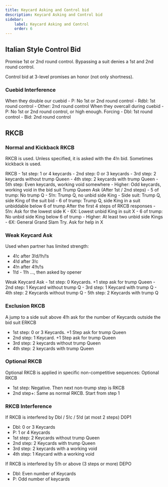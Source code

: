 ```yaml
---
title: Keycard Asking and Control bid
description: Keycard Asking and Control bid
sidebar:
    label: Keycard Asking and Control
    order: 6
---
```



## Italian Style Control Bid

Promise 1st or 2nd round control. Bypassing a suit denies a 1st and 2nd round control.

Control bid at 3-level promises an honor (not only shortness). 

### Cuebid Interference

<BiddingTree>
When they double our cuebid
- P: No 1st or 2nd round control
- Rdbl: 1st round control
- Other: 2nd round control
</BiddingTree>

<BiddingTree>
When they overcall during cuebid
- P: No 1st or 2nd round control, or high enough. Forcing
- Dbl: 1st round control
- Bid: 2nd round control
</BiddingTree>

## RKCB

### Normal and Kickback RKCB 
RKCB is used. Unless specified, it is asked with the 4!n bid. Sometimes kickback is used.

<BiddingTree>
RKCB
- 1st step: 1 or 4 keycards
- 2nd step: 0 or 3 keycards
- 3rd step: 2 keycards without trump Queen
- 4th step: 2 keycards with trump Queen
- 5th step: Even keycards, working void somewhere
- Higher: Odd keycards, working void in the bid suit
</BiddingTree>

<BiddingTree>
Trump Queen Ask (After 1st / 2nd steps)
- 5 of trump: No trump Q
- 5!n: Trump Q, no unbid side King
- Side suit: Trump Q, side King of the suit bid
- 6 of trump: Trump Q, side King in a suit unbiddable below 6 of trump
</BiddingTree>

<BiddingTree>
After the first 4 steps of RKCB responses
- 5!n: Ask for the lowest side K
    - 6X: Lowest unbid King in suit X
    - 6 of trump: No unbid side King below 6 of trump
    - Higher: At least two unbid side Kings
- 6X: General Grand Slam Try. Ask for help in X
</BiddingTree>

### Weak Keycard Ask

Used when partner has limited strength:
- 4!c after 3!d/!h/!s
- 4!d after 3!c
- 4!n after 4!h/!s
- 1!d - 1!h ..., then asked by opener

<BiddingTree>
Weak Keycard Ask
- 1st step: 0 Keycards. +1 step ask for trump Queen
- 2nd step: 1 Keycard without trump Q
- 3rd step: 1 Keycard with trump Q
- 4th step: 2 Keycards without trump Q
- 5th step: 2 Keycards with trump Q
</BiddingTree>

### Exclusion RKCB

A jump to a side suit above 4!h ask for the number of Keycards outside the bid suit
<BiddingTree>
ERKCB
- 1st step: 0 or 3 Keycards. +1 Step ask for trump Queen
- 2nd step: 1 Keycard. +1 Step ask for trump Queen
- 3rd step: 2 keycards without trump Queen
- 4th step: 2 keycards with trump Queen
</BiddingTree>

### Optional RKCB

Optional RKCB is applied in specific non-competitive sequences:
<BiddingTree>
Optional RKCB
- 1st step: Negative. Then next non-trump step is RKCB
- 2nd step+: Same as normal RKCB. Start from step 1
</BiddingTree>

### RKCB Interference
If RKCB is interfered by Dbl / 5!c / 5!d (at most 2 steps)
<BiddingTree>
D0P1
- Dbl: 0 or 3 Keycards
- P: 1 or 4 Keycards
- 1st step: 2 Keycards without trump Queen
- 2nd step: 2 Keycards with trump Queen
- 3rd step: 2 keycards with a working void
- 4th step: 1 Keycard with a working void
</BiddingTree>

If RKCB is interfered by 5!h or above (3 steps or more)
<BiddingTree>
DEPO
- Dbl: Even number of Keycards
- P: Odd number of keycards
</BiddingTree>

